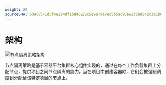 ```yaml
---
weight: 20
sourceSHA: 53e87641d5f4e294df1bd46295c5e9879e7ec3b5ad98ee1c7a0542c3e1b6bdcb
---
```


# 架构

![节点隔离策略架构](../../../en/developer/node_isolation_strategy/assets/node-isolation.png "节点隔离策略架构")

节点隔离策略是基于容器平台集群核心组件实现的，通过在每个工作负载集群上分配节点，提供项目之间节点隔离的能力。当在项目中创建容器时，它们会被强制调度到分配给该特定项目的节点上。
